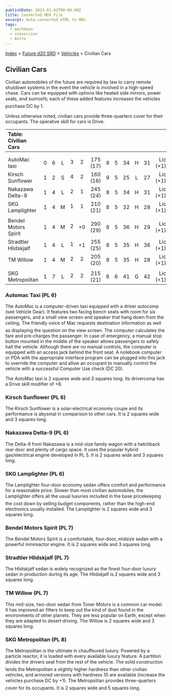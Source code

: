 ```yaml
---
publishDate: 2023-01-02T00:00:00Z
title: Converted MDX File
excerpt: Auto-converted HTML to MDX.
tags:
  - markdown
  - conversion
  - Astro
---
```


[Index](-index) > [Future d20 SRD](future-d20-srd-index) > [Vehicles](future-d20-srd-vehicles-index) > Civilian Cars

## Civilian Cars

Civilian automobiles of the future are required by law to carry remote shutdown systems in the event the vehicle is involved in a high-speed chase. Cars can be equipped with options like heated side mirrors, power seats, and sunroofs; each of these added features increases the vehicles purchase DC by 1.

Unless otherwise noted, civilian cars provide three-quarters cover for their occupants. The operative skill for cars is Drive.

| Table: Civilian Cars |     |     |     |     |     |          |     |     |     |     |     |          |
| :------------------- | :-: | :-: | :-: | :-: | :-: | :------: | :-: | :-: | :-: | :-: | :-: | -------: |
|                      |     |     |     |     |     |          |     |     |     |     |     |          |
|                      |     |     |     |     |     |          |     |     |     |     |     |          |
| AutoMac taxi         |  0  |  6  |  L  |  3  |  2  | 175 (17) |  8  |  5  | 34  |  H  | 31  | Lic (+1) |
| Kirsch Sunflower     |  1  |  2  |  S  |  4  |  2  | 160 (16) |  9  |  5  | 25  |  L  | 27  | Lic (+1) |
| Nakazawa Delta-9     |  1  |  4  |  L  |  2  |  1  | 245 (24) |  8  |  5  | 34  |  H  | 31  | Lic (+1) |
| SKG Lamplighter      |  1  |  4  |  M  |  1  |  1  | 210 (21) |  8  |  5  | 32  |  H  | 28  | Lic (+1) |
|                      |     |     |     |     |     |          |     |     |     |     |     |          |
| Bendel Motors Spirit |  1  |  4  |  M  |  2  | +0  | 290 (29) |  8  |  5  | 36  |  H  | 29  | Lic (+1) |
| Stradtler Hlidskjalf |  1  |  4  |  L  |  1  | +1  | 255 (25) |  8  |  5  | 35  |  H  | 36  | Lic (+1) |
| TM Willow            |  1  |  4  |  M  |  2  |  2  | 205 (20) |  8  |  5  | 35  |  H  | 28  | Lic (+1) |
|                      |     |     |     |     |     |          |     |     |     |     |     |          |
| SKG Metropolitan     |  1  |  7  |  L  |  2  |  2  | 215 (21) |  6  |  6  | 41  |  G  | 42  | Lic (+1) |

### Automac Taxi (PL 6)

The AutoMac is a computer-driven taxi equipped with a driver autocomp (see Vehicle Gear). It features two facing bench seats with room for six passengers, and a small view screen and speaker that hang down from the ceiling. The friendly voice of Mac requests destination information as well as displaying the question on the view screen. The computer calculates the fare and pre-charges the passenger. In case of emergency, a manual stop button mounted in the middle of the speaker allows passengers to safely halt the vehicle. Although there are no manual controls, the computer is equipped with an access jack behind the front seat. A notebook computer or PDA with the appropriate interface program can be plugged into this jack to override the computer and allow an occupant to manually control the vehicle with a successful Computer Use check (DC 20).

The AutoMac taxi is 2 squares wide and 3 squares long. Its drivercomp has a Drive skill modifier of +8.

### Kirsch Sunflower (PL 6)

The Kirsch Sunflower is a solar-electrical economy coupe and its performance is abysmal in comparison to other cars. It is 2 squares wide and 3 squares long.

### Nakazawa Delta-9 (PL 6)

The Delta-9 from Nakazawa is a mid-size family wagon with a hatchback rear door and plenty of cargo space. It uses the popular hybrid gas/electrical engine developed in PL 5. It is 2 squares wide and 3 squares long.

### SKG Lamplighter (PL 6)

The Lamplighter four-door economy sedan offers comfort and performance for a reasonable price. Slower than most civilian automobiles, the Lamplighter offers all the usual luxuries included in the base pricekeeping the cost down by selling budget components, rather than the high-end electronics usually installed. The Lamplighter is 2 squares wide and 3 squares long.

### Bendel Motors Spirit (PL 7)

The Bendel Motors Spirit is a comfortable, four-door, midsize sedan with a powerful minireactor engine. It is 2 squares wide and 3 squares long.

### Stradtler Hlidskjalf (PL 7)

The Hlidskjalf sedan is widely recognized as the finest four-door luxury sedan in production during its age. The Hlidskjalf is 2 squares wide and 3 squares long.

### TM Willow (PL 7)

This mid-size, two-door sedan from Toner Motors is a common car model. It has improved air filters to keep out the kind of dust found in the environments of other planets. They are less popular on Earth, except when they are adapted to desert driving. The Willow is 2 squares wide and 3 squares long.

### SKG Metropolitan (PL 8)

The Metropolitan is the ultimate in chauffeured luxury. Powered by a particle reactor, it is loaded with every available luxury feature. A partition divides the drivers seat from the rest of the vehicle. The solid construction lends the Metropolitan a slightly higher hardness than other civilian vehicles, and armored versions with hardness 10 are available (increase the vehicles purchase DC by +1). The Metropolitan provides three-quarters cover for its occupants. It is 2 squares wide and 5 squares long.
